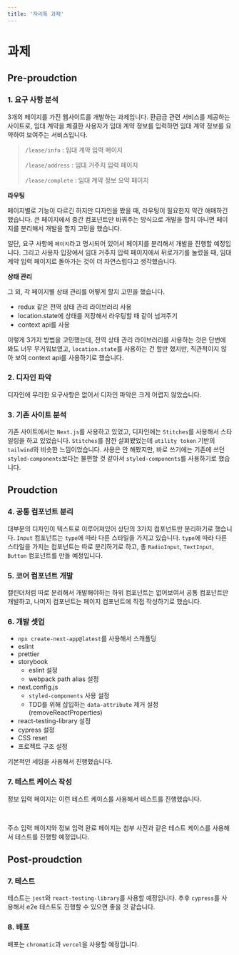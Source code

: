 ```yaml
---
title: '자리톡 과제'
---
```



# 과제

## Pre-proudction

### 1. 요구 사항 분석

3개의 페이지를 가진 웹사이트를 개발하는 과제입니다. 환급금 관련 서비스를 제공하는 사이트로,
임대 계약을 체결한 사용자가 임대 계약 정보를 입력하면 임대 계약 정보를 요약하여 보여주는 서비스입니다.

> `/lease/info` : 임대 계약 입력 페이지
>
> `/lease/address` : 임대 거주지 입력 페이지
>
> `/lease/complete` : 임대 계약 정보 요약 페이지

**라우팅**

페이지별로 기능이 다르긴 하지만 디자인을 봤을 때, 라우팅이 필요한지
약간 애매하긴 했습니다. 큰 페이지에서 중간 컴포넌트만 바꿔주는 방식으로
개발을 할지 아니면 페이지를 분리해서 개발을 할지 고민을 했습니다.

일단, 요구 사항에 `페이지`라고 명시되어 있어서 페이지를 분리해서 개발을 진행할 예정입니다.
그리고 사용자 입장에서 임대 거주지 입력 페이지에서 뒤로가기를 눌렀을 때, 임대 계약 입력 페이지로
돌아가는 것이 더 자연스럽다고 생각했습니다.

**상태 관리**

그 외, 각 페이지별 상태 관리를 어떻게 할지 고민을 했습니다.

- redux 같은 전역 상태 관리 라이브러리 사용
- location.state에 상태를 저장해서 라우팅할 때 같이 넘겨주기
- context api를 사용

이렇게 3가지 방법을 고민했는데, 전역 상태 관리 라이브러리를 사용하는 것은
단번에 봐도 너무 무거워보였고, `location.state`를 사용하는 건 할만 했지만,
직관적이지 않아 보여 context api를 사용하기로 했습니다.

### 2. 디자인 파악

디자인에 무리한 요구사항은 없어서 디자인 파악은 크게 어렵지 않았습니다.

### 3. 기존 사이트 분석


<Screenshot src={StacksScreenshot} alt="기술 스택" caption="기술 스택" />

기존 사이트에서는 `Next.js`를 사용하고 있었고, 디자인에는 `Stitches`를 사용해서
스타일링을 하고 있었습니다. `Stitches`를 잠깐 살펴봤었는데 `utility token` 기반의
`tailwind`와 비슷한 느낌이었습니다. 사용은 안 해봤지만, 바로 쓰기에는
기존에 쓰던 `styled-components`보다는 불편할 것 같아서 `styled-components`를 사용하기로 했습니다.

## Proudction

### 4. 공통 컴포넌트 분리


<Screenshot src={ComponentsScreenshot} alt="컴포넌트" caption="컴포넌트" />

대부분의 디자인이 텍스트로 이루어져있어 상단의 3가지 컴포넌트만 분리하기로
했습니다. `Input` 컴포넌트는 `type`에 따라 다른 스타일을 가지고 있습니다.
`type`에 따라 다른 스타일을 가지는 컴포넌트는
따로 분리하기로 하고, 총 `RadioInput`, `TextInput`, `Button` 컴포넌트를 만들 예정입니다.

### 5. 코어 컴포넌트 개발

캘린더처럼 따로 분리해서 개발해야하는 하위 컴포넌트는 없어보여서
공통 컴포넌트만 개발하고, 나머지 컴포넌트는 페이지 컴포넌트에
직접 작성하기로 했습니다.

### 6. 개발 셋업

- `npx create-next-app@latest`를 사용해서 스캐폴딩
- eslint
- prettier
- storybook
  - eslint 설정
  - webpack path alias 설정
- next.config.js
  - `styled-components` 사용 설정
  - TDD를 위해 삽입하는 `data-attribute` 제거 설정 (removeReactProperties)
- react-testing-library 설정
- cypress 설정
- CSS reset
- 프로젝트 구조 설정

기본적인 세팅을 사용해서 진행했습니다.

### 7. 테스트 케이스 작성


<Screenshot
  src={TestInfoScreenshot}
  alt="정보 입력 페이지 테스트 케이스"
  caption="정보 입력 페이지 테스트 케이스"
/>

정보 입력 페이지는 이런 테스트 케이스를 사용해서 테스트를 진행했습니다.

<Screenshot
  src={TestAddressScreenshot}
  alt="주소 입력 페이지 테스트 케이스"
  caption="주소 입력 페이지 테스트 케이스"
/>

<br />

<Screenshot
  src={TestCompleteScreenshot}
  alt="입력 완료 페이지 테스트 케이스"
  caption="입력 완료 페이지 테스트 케이스"
/>

주소 입력 페이지와 정보 입력 완료 페이지는 첨부 사진과 같은 테스트 케이스를 사용해서 테스트를 진행할 예정입니다.

## Post-proudction

### 7. 테스트

테스트는 `jest`와 `react-testing-library`를 사용할 예정입니다. 추후 `cypress`를
사용해서 e2e 테스트도 진행할 수 있으면 좋을 것 같습니다.

### 8. 배포

배포는 `chromatic`과 `vercel`을 사용할 예정입니다.
